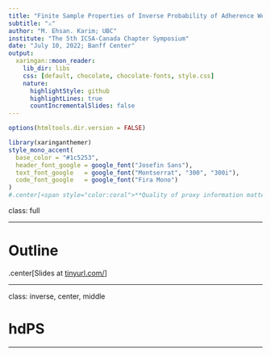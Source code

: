 ```yaml
---
title: "Finite Sample Properties of Inverse Probability of Adherence Weighted Estimator of the per-Protocol Effect for Sustained Treatment Strategies"
subtitle: "⚔"
author: "M. Ehsan. Karim; UBC"
institute: "The 5th ICSA-Canada Chapter Symposium"
date: "July 10, 2022; Banff Center"
output:
  xaringan::moon_reader:
    lib_dir: libs
    css: [default, chocolate, chocolate-fonts, style.css]
    nature:
      highlightStyle: github
      highlightLines: true
      countIncrementalSlides: false
---
```


```r
options(htmltools.dir.version = FALSE)
```


```r
library(xaringanthemer)
style_mono_accent(
  base_color = "#1c5253",
  header_font_google = google_font("Josefin Sans"),
  text_font_google   = google_font("Montserrat", "300", "300i"),
  code_font_google   = google_font("Fira Mono")
)
#.center[<span style="color:coral">**Quality of proxy information matters.**</span>]
```

class: full


---

# Outline

.center[Slides at [tinyurl.com/](https://tinyurl.com/)]



---

class: inverse, center, middle

# hdPS

---

